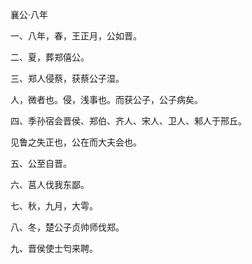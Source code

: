 

襄公·八年

一、八年，春，王正月，公如晋。

二、夏，葬郑僖公。

三、郑人侵蔡，获蔡公子湿。

人，微者也。侵，浅事也。而获公子，公子病矣。

四、季孙宿会晋侯、郑伯、齐人、宋人、卫人、邾人于邢丘。

见鲁之失正也，公在而大夫会也。

五、公至自晋。

六、莒人伐我东鄙。

七、秋，九月，大雩。

八、冬，楚公子贞帅师伐郑。

九、晋侯使士匄来聘。

